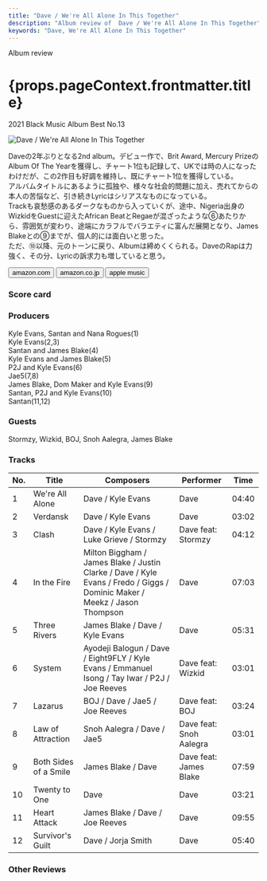 ```yaml
---
title: "Dave / We're All Alone In This Together"
description: "Album review of  Dave / We're All Alone In This Together"
keywords: "Dave, We're All Alone In This Together"
---
```






<p className="largeP">Album review</p>
<h1 className="h1--no--margin">{props.pageContext.frontmatter.title}</h1>
<p className="largeP">
  <Link to="/best50/2021/">2021 Black Music Album Best No.13</Link>
</p>

<Row  className="image-card-group">
	<Column colMd={"3"} colLg={"4"} noGutterMdLeft="">
       <ImageCard>

![Dave / We're All Alone In This Together](../../images/cd/dave2L.jpg)

</ImageCard>
	</Column>
	<Column colMd={"4"} colLg={"8"} noGutterMdLeft="">
		<p>
			Daveの2年ぶりとなる2nd album。デビュー作で、Brit Award, Mercury PrizeのAlbum Of The Yearを獲得し、チャート1位も記録して、UKでは時の人になったわけだが、この2作目も好調を維持し、既にチャート1位を獲得している。
			<br/>アルバムタイトルにあるように孤独や、様々な社会的問題に加え、売れてからの本人の苦悩など、引き続きLyricはシリアスなものになっている。
			<br/>Trackも哀愁感のあるダークなものから入っていくが、途中、Nigeria出身のWizkidをGuestに迎えたAfrican BeatとRegaeが混ざったような⑥あたりから、雰囲気が変わり、途端にカラフルでバラエティに富んだ展開となり、James Blakeとの⑨までが、個人的には面白いと思った。
			<br/>ただ、⑩以降、元のトーンに戻り、Albumは締めくくられる。DaveのRapは力強く、その分、Lyricの訴求力も増していると思う。
		</p>
		<div>
		  <Button className="button-right-mergin"  href="https://amzn.to/3sLQ8yu" kind="primary" size="small" renderIcon={ArrowUpRight24}>
  	    amazon.com
  	  </Button>
  	  <Button className="button-right-mergin"  href="https://amzn.to/3KmfVmY" kind="secondary" size="small" renderIcon={ArrowUpRight24}>
  	    amazon.co.jp
  	  </Button>
			<Button className="button-right-mergin"  href="https://apple.co/3tzCQUR" kind="tertiary" size="small" renderIcon={ArrowUpRight24}>
  	   	apple music
  	  </Button>
			<AdvJS2/>
		</div>
	</Column>
</Row>
<Row >
	<Column colMd={"4"} colLg={"4"} noGutterMdLeft="">
		<div>
		  <h3>Score card</h3>
			<SliderJS1 value="2" />
		  <SliderJS2 value="1" />
			<SliderJS3 value="2" />
		  <SliderJS4 value="8" />
		</div>
	</Column>
	<Column colMd={"8"} colLg={"8"} noGutterMdLeft="">
		<div>
			<h3>Producers</h3>
			<p>
				Kyle Evans, Santan and Nana Rogues(1)
				<br/>Kyle Evans(2,3)
				<br/>Santan and James Blake(4)
				<br/>Kyle Evans and James Blake(5)
				<br/>P2J and Kyle Evans(6)
				<br/>Jae5(7,8)
				<br/>James Blake, Dom Maker and Kyle Evans(9)
				<br/>Santan, P2J and Kyle Evans(10)
				<br/>Santan(11,12)
			</p>
			<h3>Guests</h3>
			<p>
				Stormzy, Wizkid, BOJ, Snoh Aalegra, James Blake
			</p>
		</div>
	</Column>
</Row>

<h3>Tracks</h3>

| No. | Title                 | Composers                                                                                                                 | Performer               | Time  |
| --- | --------------------- | ------------------------------------------------------------------------------------------------------------------------- | ----------------------- | ----- |
| 1   | We're All Alone       | Dave / Kyle Evans                                                                                                         | Dave                    | 04:40 |
| 2   | Verdansk              | Dave / Kyle Evans                                                                                                         | Dave                    | 03:02 |
| 3   | Clash                 | Dave / Kyle Evans / Luke Grieve / Stormzy                                                                                 | Dave feat: Stormzy      | 04:12 |
| 4   | In the Fire           | Milton Biggham / James Blake / Justin Clarke / Dave / Kyle Evans / Fredo / Giggs / Dominic Maker / Meekz / Jason Thompson | Dave                    | 07:03 |
| 5   | Three Rivers          | James Blake / Dave / Kyle Evans                                                                                           | Dave                    | 05:31 |
| 6   | System                | Ayodeji Balogun / Dave / Eight9FLY / Kyle Evans / Emmanuel Isong / Tay Iwar / P2J / Joe Reeves                            | Dave feat: Wizkid       | 03:01 |
| 7   | Lazarus               | BOJ / Dave / Jae5 / Joe Reeves                                                                                            | Dave feat: BOJ          | 03:24 |
| 8   | Law of Attraction     | Snoh Aalegra / Dave / Jae5                                                                                                | Dave feat: Snoh Aalegra | 03:01 |
| 9   | Both Sides of a Smile | James Blake / Dave                                                                                                        | Dave feat: James Blake  | 07:59 |
| 10  | Twenty to One         | Dave                                                                                                                      | Dave                    | 03:21 |
| 11  | Heart Attack          | James Blake / Dave / Joe Reeves                                                                                           | Dave                    | 09:55 |
| 12  | Survivor's Guilt      | Dave / Jorja Smith                                                                                                        | Dave                    | 05:40 |

<h3>Other Reviews</h3>

<Row>
  <Column colMd={3} colLg={3} noGutterMdLeft>
    <Review1 />
  </Column>
</Row>

<AdvJS3 />
